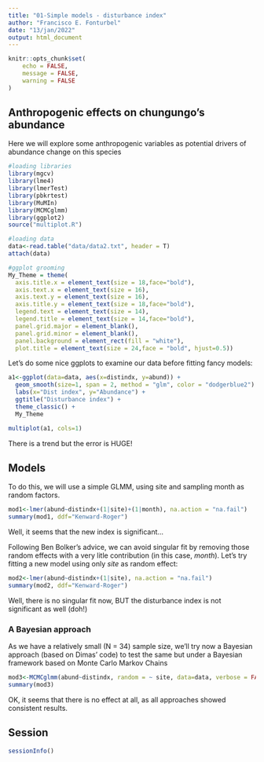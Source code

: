 ```yaml
---
title: "01-Simple models - disturbance index"
author: "Francisco E. Fonturbel"
date: "13/jan/2022"
output: html_document
---
```


```r
knitr::opts_chunk$set(
	echo = FALSE,
	message = FALSE,
	warning = FALSE
)
```

## Anthropogenic effects on chungungo's abundance

Here we will explore some anthropogenic variables as potential drivers of abundance change on this species

```r
#loading libraries
library(mgcv)
library(lme4)
library(lmerTest)
library(pbkrtest)
library(MuMIn)
library(MCMCglmm)
library(ggplot2)
source("multiplot.R")

#loading data
data<-read.table("data/data2.txt", header = T)
attach(data)

#ggplot grooming
My_Theme = theme(
  axis.title.x = element_text(size = 18,face="bold"),
  axis.text.x = element_text(size = 16),
  axis.text.y = element_text(size = 16),
  axis.title.y = element_text(size = 18,face="bold"),
  legend.text = element_text(size = 14),
  legend.title = element_text(size = 14,face="bold"),
  panel.grid.major = element_blank(),
  panel.grid.minor = element_blank(),
  panel.background = element_rect(fill = "white"),
  plot.title = element_text(size = 24,face = "bold", hjust=0.5))
```

Let's do some nice ggplots to examine our data before fitting fancy models:

```r
a1<-ggplot(data=data, aes(x=distindx, y=abund)) +
  geom_smooth(size=1, span = 2, method = "glm", color = "dodgerblue2") +
  labs(x="Dist index", y="Abundance") +
  ggtitle("Disturbance index") +
  theme_classic() +
  My_Theme

multiplot(a1, cols=1)
```

There is a trend but the error is HUGE!

## Models

To do this, we will use a simple GLMM, using site and sampling month as random factors.

```r
mod1<-lmer(abund~distindx+(1|site)+(1|month), na.action = "na.fail")
summary(mod1, ddf="Kenward-Roger")
```

Well, it seems that the new index is significant...

Following Ben Bolker's advice, we can avoid singular fit by removing those random effects with a very litle contribution (in this case, _month_). Let's try fitting a new model using only _site_ as random effect:

```r
mod2<-lmer(abund~distindx+(1|site), na.action = "na.fail")
summary(mod2, ddf="Kenward-Roger")
```

Well, there is no singular fit now, BUT the disturbance index is not significant as well (doh!)


### A Bayesian approach

As we have a relatively small (N = 34) sample size, we'll try now a Bayesian approach (based on Dimas' code) to test the same but under a Bayesian framework based on Monte Carlo Markov Chains

```r
mod3<-MCMCglmm(abund~distindx, random = ~ site, data=data, verbose = FALSE)
summary(mod3)
```

OK, it seems that there is no effect at all, as all approaches showed consistent results.

## Session

```r
sessionInfo()
```